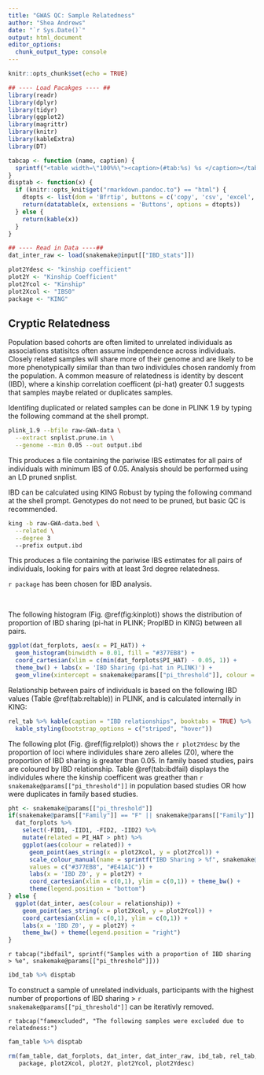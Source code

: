 ```yaml
---
title: "GWAS QC: Sample Relatedness"
author: "Shea Andrews"
date: "`r Sys.Date()`"
output: html_document
editor_options:
  chunk_output_type: console
---
```


```r
knitr::opts_chunk$set(echo = TRUE)

## ---- Load Pacakges ---- ##
library(readr)
library(dplyr)
library(tidyr)
library(ggplot2)
library(magrittr)
library(knitr)
library(kableExtra)
library(DT)

tabcap <- function (name, caption) {
  sprintf("<table width=\"100%%\"><caption>(#tab:%s) %s </caption></table>", name, caption)
}
disptab <- function(x) {
  if (knitr::opts_knit$get("rmarkdown.pandoc.to") == "html") {
    dtopts <- list(dom = 'Bfrtip', buttons = c('copy', 'csv', 'excel', 'pdf', 'print'))
    return(datatable(x, extensions = 'Buttons', options = dtopts))
  } else {
    return(kable(x))
  }
}
```

```r
## ---- Read in Data ----##
dat_inter_raw <- load(snakemake@input[["IBD_stats"]])

plot2Ydesc <- "kinship coefficient"
plot2Y <- "Kinship Coefficient"
plot2Ycol <- "Kinship"
plot2Xcol <- "IBS0"
package <- "KING"

```

## Cryptic Relatedness
Population based cohorts are often limited to unrelated individuals as associations statisitcs often assume independence across individuals. Closely related samples will share more of their genome and are likely to be more phenotypically similar than than two individules chosen randomly from the population. A common measure of relatedness is identity by descent (IBD), where a kinship correlation coefficent (pi-hat) greater 0.1 suggests that samples maybe related or duplicates samples.

Identifing duplicated or related samples can be done in PLINK 1.9 by typing the following command at the shell prompt.

```bash
plink_1.9 --bfile raw-GWA-data \
  --extract snplist.prune.in \
  --genome --min 0.05 --out output.ibd
```

This produces a file containing the pariwise IBS estimates for all pairs of individuals with minimum IBS of 0.05. Analysis should be performed using an LD pruned snplist.

IBD can be calculated using KING Robust by typing the following command at the shell prompt. Genotypes do not need to be pruned, but basic QC is recommended.

```bash
king -b raw-GWA-data.bed \
  --related \
  --degree 3
  --prefix output.ibd
```

This produces a file containing the pariwise IBS estimates for all pairs of individuals, looking for pairs with at least 3rd degree relatedness.

`r package` has been chosen for IBD analysis.

<br>

The following histogram (Fig. \@ref(fig:kinplot)) shows the distribution of proportion of IBD sharing (pi-hat in PLINK; PropIBD in KING) between all pairs.

```r
ggplot(dat_forplots, aes(x = PI_HAT)) +
  geom_histogram(binwidth = 0.01, fill = "#377EB8") +
  coord_cartesian(xlim = c(min(dat_forplots$PI_HAT) - 0.05, 1)) +
  theme_bw() + labs(x = 'IBD Sharing (pi-hat in PLINK)') +
  geom_vline(xintercept = snakemake@params[["pi_threshold"]], colour = 'red', linetype = 2)

```

Relationship between pairs of individuals is based on the following IBD values (Table \@ref(tab:reltable)) in PLINK, and is calculated internally in KING:


```r
rel_tab %>% kable(caption = "IBD relationships", booktabs = TRUE) %>%
  kable_styling(bootstrap_options = c("striped", "hover"))
```


The following plot (Fig. \@ref(fig:relplot)) shows the `r plot2Ydesc` by the proportion of loci where individules share zero alleles (Z0), where the proportion of IBD sharing is greater than 0.05. In family based studies, pairs are coloured by IBD relationship. Table \@ref(tab:ibdfail) displays the individules where the kinship coefficent was greather than `r snakemake@params[["pi_threshold"]]` in population based studies OR how were duplicates in family based studies.
```r

pht <- snakemake@params[["pi_threshold"]]
if(snakemake@params[["Family"]] == "F" || snakemake@params[["Family"]] == F) {
  dat_forplots %>%
    select(-FID1, -IID1, -FID2, -IID2) %>%
    mutate(related = PI_HAT > pht) %>%
    ggplot(aes(colour = related)) +
      geom_point(aes_string(x = plot2Xcol, y = plot2Ycol)) +
      scale_colour_manual(name = sprintf("IBD Sharing > %f", snakemake@params[["pi_threshold"]]),
      values = c("#377EB8", "#E41A1C")) +
      labs(x = 'IBD Z0', y = plot2Y) +
      coord_cartesian(xlim = c(0,1), ylim = c(0,1)) + theme_bw() +
      theme(legend.position = "bottom")
} else {
  ggplot(dat_inter, aes(colour = relationship)) +
    geom_point(aes_string(x = plot2Xcol, y = plot2Ycol)) +
    coord_cartesian(xlim = c(0,1), ylim = c(0,1)) +
    labs(x = 'IBD Z0', y = plot2Y) +
    theme_bw() + theme(legend.position = "right")
}
```

`r tabcap("ibdfail", sprintf("Samples with a proportion of IBD sharing > %e", snakemake@params[["pi_threshold"]]))`

```r
ibd_tab %>% disptab
```

To construct a sample of unrelated individuals, participants with the highest number of proportions of IBD sharing > `r snakemake@params[["pi_threshold"]]` can be iterativly removed.

`r tabcap("famexcluded", "The following samples were excluded due to relatedness:")`

```r
fam_table %>% disptab
```

```r
rm(fam_table, dat_forplots, dat_inter, dat_inter_raw, ibd_tab, rel_tab,
   package, plot2Xcol, plot2Y, plot2Ycol, plot2Ydesc)
```
